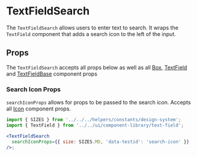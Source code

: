 

# TextFieldSearch

The `TextFieldSearch` allows users to enter text to search. It wraps the `TextField` component that adds a search icon to the left of the input.

<Canvas>
  <Story id="ui-components-component-library-text-field-search-text-field-search-stories-js--default-story" />
</Canvas>

## Props

The `TextFieldSearch` accepts all props below as well as all [Box](/docs/ui-components-ui-box-box-stories-js--default-story#props), [TextField](/docs/ui-components-component-library-text-field-text-field-stories-js--default-story#props) and [TextFieldBase](/docs/ui-components-component-library-text-field-base-text-field-base-stories-js--default-story#props) component props

<ArgsTable of={TextFieldSearch} />

### Search Icon Props

`searchIconProps` allows for props to be passed to the search icon. Accepts all [Icon](/docs/ui-components-component-library-icon-icon-stories-js--default-story#props) component props.

```jsx
import { SIZES } from '../../../helpers/constants/design-system';
import { TextField } from '../../ui/component-library/text-field';

<TextFieldSearch
  searchIconProps={{ size: SIZES.MD, 'data-testid': 'search-icon' }}
/>;
```
